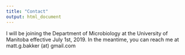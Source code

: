 ```yaml
---
title: "Contact"
output: html_document
---
```


I will be joining the Department of Microbiology at the University of Manitoba effective July 1st, 2019.
In the meantime, you can reach me at matt.g.bakker (at) gmail.com